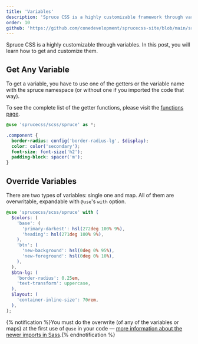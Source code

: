 ```yaml
---
title: 'Variables'
description: 'Spruce CSS is a highly customizable framework through variables. In this post, you will learn how to customize and get them.'
order: 10
github: 'https://github.com/conedevelopment/sprucecss-site/blob/main/src/docs/customization/variables.mdx'
---
```


<p class="lead">Spruce CSS is a highly customizable through variables. In this post, you will learn how to get and customize them.</p>

## Get Any Variable

To get a variable, you have to use one of the getters or the variable name with the spruce namespace (or without one if you imported the code that way).

To see the complete list of the getter functions, please visit the [functions page](/docs/sass/functions).

```scss
@use 'sprucecss/scss/spruce' as *;

.component {
  border-radius: config('border-radius-lg', $display);
  color: color('secondary');
  font-size: font-size('h2');
  padding-block: spacer('m');
}
```

## Override Variables

There are two types of variables: single one and map. All of them are overwritable, expandable with ```@use```'s ```with``` option.

```scss
@use 'sprucecss/scss/spruce' with (
  $colors: (
    'base': (
      'primary-darkest': hsl(272deg 100% 9%),
      'heading': hsl(271deg 100% 9%),
    ),
    'btn': (
      'new-background': hsl(0deg 0% 95%),
      'new-foreground': hsl(0deg 0% 10%),
    ),
  ),
  $btn-lg: (
    'border-radius': 0.25em,
    'text-transform': uppercase,
  ),
  $layout: (
    'container-inline-size': 70rem,
  ),
);
```
{% notification %}You must do the overwrite (of any of the variables or maps) at the first use of <code>@use</code> in your code — <a href="https://sass-lang.com/documentation/at-rules/use">more information about the newer imports in Sass</a>.{% endnotification %}
